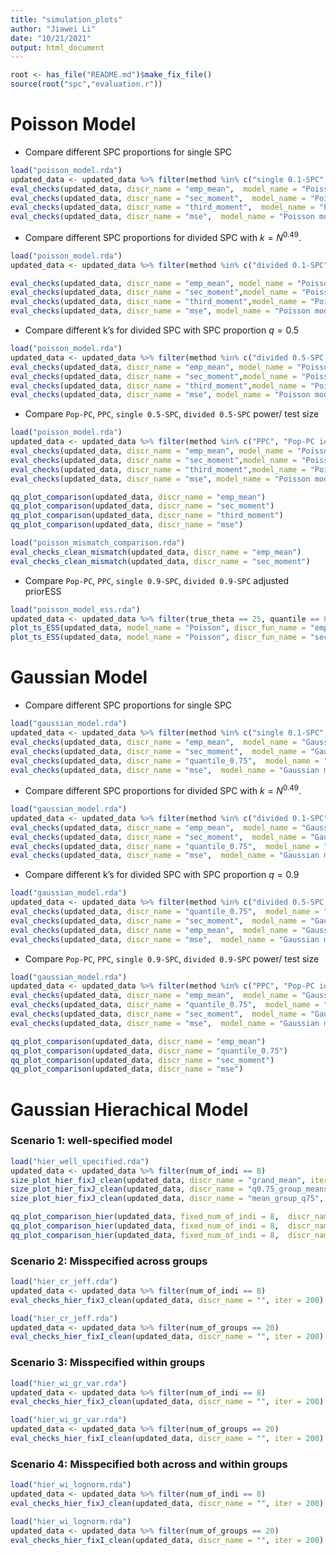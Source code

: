 ```yaml
---
title: "simulation_plots"
author: "Jiawei Li"
date: "10/21/2021"
output: html_document
---
```


```r
root <- has_file("README.md")$make_fix_file()
source(root("spc","evaluation.r")) 
```

# Poisson Model


- Compare different SPC proportions for single SPC

```r
load("poisson_model.rda")
updated_data <- updated_data %>% filter(method %in% c("single 0.1-SPC", "single 0.3-SPC", "single 0.5-SPC", "single 0.7-SPC", "single 0.9-SPC"))
eval_checks(updated_data, discr_name = "emp_mean",  model_name = "Poisson model")
eval_checks(updated_data, discr_name = "sec_moment",  model_name = "Poisson model")
eval_checks(updated_data, discr_name = "third_moment",  model_name = "Poisson model")
eval_checks(updated_data, discr_name = "mse",  model_name = "Poisson model")
```


- Compare different SPC proportions for divided SPC with $k = N^{0.49}$.
```r
load("poisson_model.rda")
updated_data <- updated_data %>% filter(method %in% c("divided 0.1-SPC", "divided 0.3-SPC", "divided 0.5-SPC", "divided 0.7-SPC", "divided 0.9-SPC"))

eval_checks(updated_data, discr_name = "emp_mean", model_name = "Poisson model")
eval_checks(updated_data, discr_name = "sec_moment",model_name = "Poisson model")
eval_checks(updated_data, discr_name = "third_moment",model_name = "Poisson model")
eval_checks(updated_data, discr_name = "mse", model_name = "Poisson model")

```


- Compare different k's for divided SPC with SPC proportion $q = 0.5$

```r
load("poisson_model.rda")
updated_data <- updated_data %>% filter(method %in% c("divided 0.5-SPC, k = N^(.4)", "divided 0.5-SPC, k = N^(.49)", "divided 0.5-SPC, k = N^(.6)", "divided 0.5-SPC, k = N^(.8)"))
eval_checks(updated_data, discr_name = "emp_mean", model_name = "Poisson model")
eval_checks(updated_data, discr_name = "sec_moment",model_name = "Poisson model")
eval_checks(updated_data, discr_name = "third_moment",model_name = "Poisson model")
eval_checks(updated_data, discr_name = "mse", model_name = "Poisson model")
```


- Compare `Pop-PC`, `PPC`, `single 0.5-SPC`, `divided 0.5-SPC` power/ test size
```r
load("poisson_model.rda")
updated_data <- updated_data %>% filter(method %in% c("PPC", "Pop-PC ideal", "single 0.5-SPC", "divided 0.5-SPC"))
eval_checks(updated_data, discr_name = "emp_mean", model_name = "Poisson model")
eval_checks(updated_data, discr_name = "sec_moment",model_name = "Poisson model")
eval_checks(updated_data, discr_name = "third_moment",model_name = "Poisson model")
eval_checks(updated_data, discr_name = "mse", model_name = "Poisson model")

qq_plot_comparison(updated_data, discr_name = "emp_mean")
qq_plot_comparison(updated_data, discr_name = "sec_moment")
qq_plot_comparison(updated_data, discr_name = "third_moment")
qq_plot_comparison(updated_data, discr_name = "mse")
```


```r
load("poisson_mismatch_comparison.rda")
eval_checks_clean_mismatch(updated_data, discr_name = "emp_mean")
eval_checks_clean_mismatch(updated_data, discr_name = "sec_moment")

```

- Compare `Pop-PC`, `PPC`, `single 0.9-SPC`, `divided 0.9-SPC` adjusted priorESS 
```r
load("poisson_model_ess.rda")
updated_data <- updated_data %>% filter(true_theta == 25, quantile == 0.95)
plot_ts_ESS(updated_data, model_name = "Poisson", discr_fun_name = "emp_mean") 
plot_ts_ESS(updated_data, model_name = "Poisson", discr_fun_name = "sec_moment") 
```




# Gaussian Model

- Compare different SPC proportions for single SPC
```r
load("gaussian_model.rda")
updated_data <- updated_data %>% filter(method %in% c("single 0.1-SPC", "single 0.3-SPC", "single 0.5-SPC", "single 0.7-SPC", "single 0.9-SPC"))
eval_checks(updated_data, discr_name = "emp_mean",  model_name = "Gaussian model")
eval_checks(updated_data, discr_name = "sec_moment",  model_name = "Gaussian model")
eval_checks(updated_data, discr_name = "quantile_0.75",  model_name = "Gaussian model")
eval_checks(updated_data, discr_name = "mse",  model_name = "Gaussian model")
```

- Compare different SPC proportions for divided SPC with $k = N^{0.49}$.
```r
load("gaussian_model.rda")
updated_data <- updated_data %>% filter(method %in% c("divided 0.1-SPC", "divided 0.3-SPC", "divided 0.5-SPC", "divided 0.7-SPC", "divided 0.9-SPC"))
eval_checks(updated_data, discr_name = "emp_mean",  model_name = "Gaussian model")
eval_checks(updated_data, discr_name = "sec_moment",  model_name = "Gaussian model")
eval_checks(updated_data, discr_name = "quantile_0.75",  model_name = "Gaussian model")
eval_checks(updated_data, discr_name = "mse",  model_name = "Gaussian model")

```


- Compare different k's for divided SPC with SPC proportion $q = 0.9$

```r
load("gaussian_model.rda")
updated_data <- updated_data %>% filter(method %in% c("divided 0.5-SPC, k = N^(.4)", "divided 0.5-SPC, k = N^(.49)", "divided 0.5-SPC, k = N^(.6)", "divided 0.5-SPC, k = N^(.8)"))
eval_checks(updated_data, discr_name = "quantile_0.75",  model_name = "Gaussian model")
eval_checks(updated_data, discr_name = "sec_moment",  model_name = "Gaussian model")
eval_checks(updated_data, discr_name = "emp_mean",  model_name = "Gaussian model")
eval_checks(updated_data, discr_name = "mse",  model_name = "Gaussian model")
```


- Compare `Pop-PC`, `PPC`, `single 0.9-SPC`, `divided 0.9-SPC` power/ test size
```r
load("gaussian_model.rda")
updated_data <- updated_data %>% filter(method %in% c("PPC", "Pop-PC ideal", "single 0.5-SPC", "divided 0.5-SPC"))
eval_checks(updated_data, discr_name = "emp_mean",  model_name = "Gaussian model")
eval_checks(updated_data, discr_name = "quantile_0.75",  model_name = "Gaussian model")
eval_checks(updated_data, discr_name = "sec_moment",  model_name = "Gaussian model")
eval_checks(updated_data, discr_name = "mse",  model_name = "Gaussian model")

qq_plot_comparison(updated_data, discr_name = "emp_mean")
qq_plot_comparison(updated_data, discr_name = "quantile_0.75")
qq_plot_comparison(updated_data, discr_name = "sec_moment")
qq_plot_comparison(updated_data, discr_name = "mse")
```


# Gaussian Hierachical Model

### Scenario 1: well-specified model
```r
load("hier_well_specified.rda")
updated_data <- updated_data %>% filter(num_of_indi == 8)
size_plot_hier_fixJ_clean(updated_data, discr_name = "grand_mean", iter = 200)
size_plot_hier_fixJ_clean(updated_data, discr_name = "q0.75_group_means", iter = 200)
size_plot_hier_fixJ_clean(updated_data, discr_name = "mean_group_q75", iter = 200)

qq_plot_comparison_hier(updated_data, fixed_num_of_indi = 8,  discr_name = "grand_mean", iter = 200)
qq_plot_comparison_hier(updated_data, fixed_num_of_indi = 8,  discr_name = "q0.75_group_means", iter = 200)
qq_plot_comparison_hier(updated_data, fixed_num_of_indi = 8,  discr_name = "mean_group_q75", iter = 200)
```
### Scenario 2: Misspecified across groups
```r
load("hier_cr_jeff.rda")
updated_data <- updated_data %>% filter(num_of_indi == 8)
eval_checks_hier_fixJ_clean(updated_data, discr_name = "", iter = 200)

load("hier_cr_jeff.rda")
updated_data <- updated_data %>% filter(num_of_groups == 20)
eval_checks_hier_fixI_clean(updated_data, discr_name = "", iter = 200)

```
### Scenario 3: Misspecified within groups
```r
load("hier_wi_gr_var.rda")
updated_data <- updated_data %>% filter(num_of_indi == 8)
eval_checks_hier_fixJ_clean(updated_data, discr_name = "", iter = 200)

load("hier_wi_gr_var.rda")
updated_data <- updated_data %>% filter(num_of_groups == 20)
eval_checks_hier_fixI_clean(updated_data, discr_name = "", iter = 200)

```


### Scenario 4: Misspecified both across and within groups
```r
load("hier_wi_lognorm.rda")
updated_data <- updated_data %>% filter(num_of_indi == 8)
eval_checks_hier_fixJ_clean(updated_data, discr_name = "", iter = 200)

load("hier_wi_lognorm.rda")
updated_data <- updated_data %>% filter(num_of_groups == 20)
eval_checks_hier_fixI_clean(updated_data, discr_name = "", iter = 200)

```
